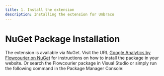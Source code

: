 ```yaml
---
title: 1. Install the extension
description: Installing the extension for Umbraco
---
```


# NuGet Package Installation

   The extension is available via NuGet. Visit the URL [Google Analytics by Flowcourier on NuGet]( https://www.nuget.org/packages/Flowcourier.Umbraco.Analytics/) for instructions on how to install the package in your website. Or search the Flowcourier package in Visual Studio or simply run the following command in the Package Manager Console:
    <Code code="dotnet add package Flowcourier.Umbraco.Analytics" lang="shell"  />

